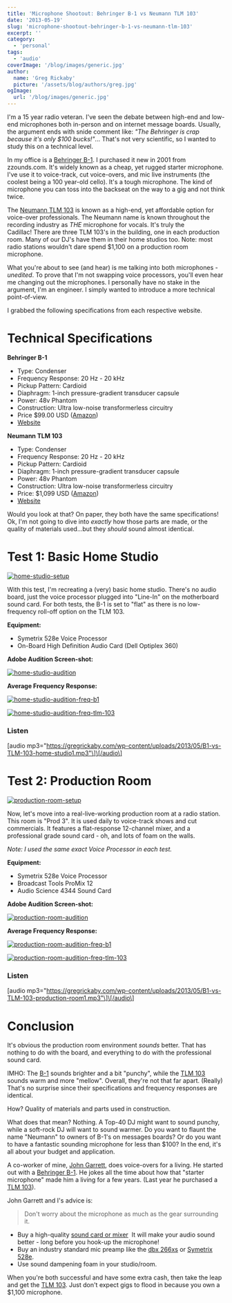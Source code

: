 ```yaml
---
title: 'Microphone Shootout: Behringer B-1 vs Neumann TLM 103'
date: '2013-05-19'
slug: 'microphone-shootout-behringer-b-1-vs-neumann-tlm-103'
excerpt: ''
category:
  - 'personal'
tags:
  - 'audio'
coverImage: '/blog/images/generic.jpg'
author:
  name: 'Greg Rickaby'
  picture: '/assets/blog/authors/greg.jpg'
ogImage:
  url: '/blog/images/generic.jpg'
---
```


I'm a 15 year radio veteran. I've seen the debate between high-end and low-end microphones both in-person and on internet message boards. Usually, the argument ends with snide comment like: *"The Behringer is crap because it's only $100 bucks!"*... That's not very scientific, so I wanted to study this on a technical level.

In my office is a [Behringer B-1](http://amzn.to/1boeY7p). I purchased it new in 2001 from zzounds.com. It's widely known as a cheap, yet rugged starter microphone. I've use it to voice-track, cut voice-overs, and mic live instruments (the coolest being a 100 year-old cello). It's a tough microphone. The kind of microphone you can toss into the backseat on the way to a gig and not think twice.

The [Neumann TLM 103](http://amzn.to/1gBAeKA) is known as a high-end, yet affordable option for voice-over professionals. The Neumann name is known throughout the recording industry as _THE_ microphone for vocals. It's truly the Cadillac! There are three TLM 103's in the building, one in each production room. Many of our DJ's have them in their home studios too. Note: most radio stations wouldn't dare spend $1,100 on a production room microphone.

What you're about to see (and hear) is me talking into both microphones - _unedited_. To prove that I'm not swapping voice processors, you'll even hear me changing out the microphones. I personally have no stake in the argument, I'm an engineer. I simply wanted to introduce a more technical point-of-view.

I grabbed the following specifications from each respective website.

# Technical Specifications

**Behringer B-1**

- Type: Condenser
- Frequency Response: 20 Hz - 20 kHz
- Pickup Pattern: Cardioid
- Diaphragm: 1-inch pressure-gradient transducer capsule
- Power: 48v Phantom
- Construction: Ultra low-noise transformerless circuitry
- Price $99.00 USD ([Amazon](http://amzn.to/1boeY7p))
- [Website](<https://www.behringer.com/Categories/Behringer/Microphones/Large-Diaphragm/B-1/p/P0142#googtrans(en|en)>)

**Neumann TLM 103**

- Type: Condenser
- Frequency Response: 20 Hz - 20 kHz
- Pickup Pattern: Cardioid
- Diaphragm: 1-inch pressure-gradient transducer capsule
- Power: 48v Phantom
- Construction: Ultra low-noise transformerless circuitry
- Price: $1,099 USD ([Amazon](http://amzn.to/1gBAeKA))
- [Website](https://en-de.neumann.com/tlm-103)

Would you look at that? On paper, they both have the same specifications! Ok, I'm not going to dive into _exactly_ how those parts are made, or the quality of materials used...but they _should_ sound almost identical.

# Test 1: Basic Home Studio

[![home-studio-setup](/blog/images/home-studio-setup-300x199.jpg)](https://gregrickaby.com/wp-content/uploads/2013/05/home-studio-setup.jpg)

With this test, I'm recreating a (very) basic home studio. There's no audio board, just the voice processor plugged into "Line-In" on the motherboard sound card. For both tests, the B-1 is set to "flat" as there is no low-frequency roll-off option on the TLM 103.

**Equipment:**

- Symetrix 528e Voice Processor
- On-Board High Definition Audio Card (Dell Optiplex 360)

**Adobe Audition Screen-shot:**

[![home-studio-audition](/blog/images/home-studio-audition-300x180.png)](https://gregrickaby.com/wp-content/uploads/2013/05/home-studio-audition.png)

**Average Frequency Response:**

[![home-studio-audition-freq-b1](/blog/images/home-studio-audition-freq-b1-300x180.png)](https://gregrickaby.com/wp-content/uploads/2013/05/home-studio-audition-freq-b1.png)

[![home-studio-audition-freq-tlm-103](/blog/images/home-studio-audition-freq-tlm-103-300x180.png)](https://gregrickaby.com/wp-content/uploads/2013/05/home-studio-audition-freq-tlm-103.png)

### Listen

\[audio mp3="https://gregrickaby.com/wp-content/uploads/2013/05/B1-vs-TLM-103-home-studio1.mp3"\]\[/audio\]

# Test 2: Production Room

[![production-room-setup](/blog/images/production-room-setup-300x199.jpg)](https://gregrickaby.com/wp-content/uploads/2013/05/production-room-setup.jpg)

Now, let's move into a real-live-working production room at a radio station. This room is "Prod 3". It is used daily to voice-track shows and cut commercials. It features a flat-response 12-channel mixer, and a professional grade sound card - oh, and lots of foam on the walls.

_Note: I used the same exact Voice Processor in each test._

**Equipment:**

- Symetrix 528e Voice Processor
- Broadcast Tools ProMix 12
- Audio Science 4344 Sound Card

**Adobe Audition Screen-shot:**

[![production-room-audition](/blog/images/production-room-audition-300x180.png)](https://gregrickaby.com/wp-content/uploads/2013/05/production-room-audition.png)

**Average Frequency Response:**

[![production-room-audition-freq-b1](/blog/images/production-room-audition-freq-b1-300x180.png)](https://gregrickaby.com/wp-content/uploads/2013/05/production-room-audition-freq-b1.png)

[![production-room-audition-freq-tlm-103](/blog/images/production-room-audition-freq-tlm-103-300x180.png)](https://gregrickaby.com/wp-content/uploads/2013/05/production-room-audition-freq-tlm-103.png)

### Listen

\[audio mp3="https://gregrickaby.com/wp-content/uploads/2013/05/B1-vs-TLM-103-production-room1.mp3"\]\[/audio\]

# Conclusion

It's obvious the production room environment *sounds* better. That has nothing to do with the board, and everything to do with the professional sound card.

IMHO: The [B-1](http://amzn.to/1boeY7p) sounds brighter and a bit "punchy", while the [TLM 103](http://amzn.to/1gBAeKA) sounds warm and more "mellow". Overall, they're not that far apart. (Really) That's no surprise since their specifications and frequency responses are identical.

How? Quality of materials and parts used in construction.

What does that mean? Nothing. A Top-40 DJ might want to sound punchy, while a soft-rock DJ will want to sound warmer. Do you want to flaunt the name "Neumann" to owners of B-1's on messages boards? Or do you want to have a fantastic sounding microphone for less than $100? In the end, it's all about your budget and application.

A co-worker of mine, [John Garrett](https://www.facebook.com/john.g.yuhas), does voice-overs for a living. He started out with a [Behringer B-1](http://amzn.to/1boeY7p). He jokes all the time about how that "starter microphone" made him a living for a few years. (Last year he purchased a [TLM 103](http://amzn.to/1gBAeKA)).

John Garrett and I's advice is:

> Don't worry about the microphone as much as the gear surrounding it.

- Buy a high-quality [sound card or mixer](https://amzn.to/3aXMhDG)  It will make your audio sound better - long before you hook-up the microphone!
- Buy an industry standard mic preamp like the [dbx 266xs](https://amzn.to/2uKZ2Rh) or [Symetrix 528e](http://amzn.to/GVhxVc).
- Use sound dampening foam in your studio/room.

When you're both successful and have some extra cash, then take the leap and get the [TLM 103](http://amzn.to/1gBAeKA). Just don't expect gigs to flood in because you own a $1,100 microphone.
